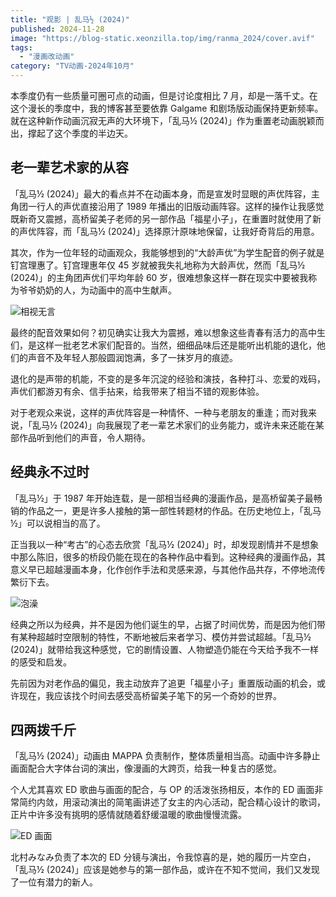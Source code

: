 ```yaml
---
title: "观影 | 乱马½ (2024)"
published: 2024-11-28
image: "https://blog-static.xeonzilla.top/img/ranma_2024/cover.avif"
tags:
  - "漫画改动画"
category: "TV动画-2024年10月"
---
```


本季度仍有一些质量可圈可点的动画，但是讨论度相比 7 月，却是一落千丈。在这个漫长的季度中，我的博客甚至要依靠 Galgame 和剧场版动画保持更新频率。就在这种新作动画沉寂无声的大环境下，「乱马½ (2024)」作为重置老动画脱颖而出，撑起了这个季度的半边天。

## 老一辈艺术家的从容

「乱马½ (2024)」最大的看点并不在动画本身，而是宣发时显眼的声优阵容，主角团一行人的声优直接沿用了 1989 年播出的旧版动画阵容。这样的操作让我感觉既新奇又震撼，高桥留美子老师的另一部作品「福星小子」，在重置时就使用了新的声优阵容，而「乱马½ (2024)」选择原汁原味地保留，让我好奇背后的用意。

其次，作为一位年轻的动画观众，我能够想到的“大龄声优”为学生配音的例子就是钉宫理惠了。钉宫理惠年仅 45 岁就被我失礼地称为大龄声优，然而「乱马½ (2024)」的主角团声优们平均年龄 60 岁，很难想象这样一群在现实中要被我称为爷爷奶奶的人，为动画中的高中生献声。

![相视无言](https://blog-static.xeonzilla.top/img/ranma_2024/01.avif "相视无言")

最终的配音效果如何？初见确实让我大为震撼，难以想象这些青春有活力的高中生们，是这样一批老艺术家们配音的。当然，细细品味后还是能听出机能的退化，他们的声音不及年轻人那般圆润饱满，多了一抹岁月的痕迹。

退化的是声带的机能，不变的是多年沉淀的经验和演技，各种打斗、恋爱的戏码，声优们都游刃有余、信手拈来，给我带来了相当不错的观影体验。

对于老观众来说，这样的声优阵容是一种情怀、一种与老朋友的重逢；而对我来说，「乱马½ (2024)」向我展现了老一辈艺术家们的业务能力，或许未来还能在某部作品听到他们的声音，令人期待。

## 经典永不过时

「乱马½」于 1987 年开始连载，是一部相当经典的漫画作品，是高桥留美子最畅销的作品之一，更是许多人接触的第一部性转题材的作品。在历史地位上，「乱马½」可以说相当的高了。

正当我以一种“考古”的心态去欣赏「乱马½ (2024)」时，却发现剧情并不是想象中那么陈旧，很多的桥段仍能在现在的各种作品中看到。这种经典的漫画作品，其意义早已超越漫画本身，化作创作手法和灵感来源，与其他作品共存，不停地流传繁衍下去。

![泡澡](https://blog-static.xeonzilla.top/img/ranma_2024/02.avif "泡澡")

经典之所以为经典，并不是因为他们诞生的早，占据了时间优势，而是因为他们带有某种超越时空限制的特性，不断地被后来者学习、模仿并尝试超越。「乱马½ (2024)」就带给我这种感觉，它的剧情设置、人物塑造仍能在今天给予我不一样的感受和启发。

先前因为对老作品的偏见，我主动放弃了追更「福星小子」重置版动画的机会，或许现在，我应该找个时间去感受高桥留美子笔下的另一个奇妙的世界。

## 四两拨千斤

「乱马½ (2024)」动画由 MAPPA 负责制作，整体质量相当高。动画中许多静止画面配合大字体台词的演出，像漫画的大跨页，给我一种复古的感觉。

个人尤其喜欢 ED 歌曲与画面的配合，与 OP 的活泼张扬相反，本作的 ED 画面非常简约内敛，用滚动演出的简笔画讲述了女主的内心活动，配合精心设计的歌词，正片中许多没有挑明的感情就随着舒缓温暖的歌曲慢慢流露。

![ED 画面](https://blog-static.xeonzilla.top/img/ranma_2024/03.avif "ED 画面")

北村みなみ负责了本次的 ED 分镜与演出，令我惊喜的是，她的履历一片空白，「乱马½ (2024)」应该是她参与的第一部作品，或许在不知不觉间，我们又发现了一位有潜力的新人。

